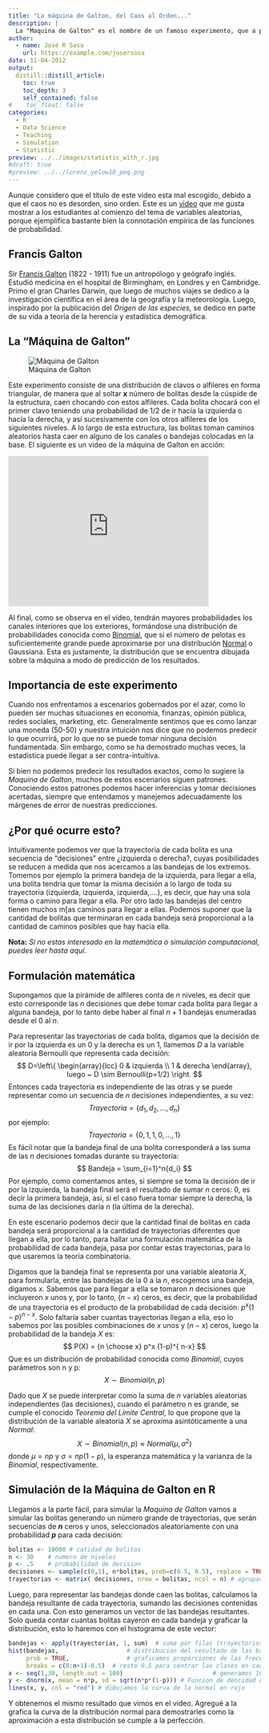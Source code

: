 ```yaml
---
title: "La máquina de Galton, del Caos al Orden..."
description: |
  La "Maquina de Galton" es el nombre de un famoso experimento, que a pesar de estar completamente gobernado por el azar, muestra claramente como se presenta siempre la misma tendencia o distribución de los resultados. 
author:
  - name: José R Sosa
    url: https://example.com/josersosa
date: 11-04-2012
output:
  distill::distill_article:
    toc: true
    toc_depth: 3
    self_contained: false
#    toc_float: false
categories:
  - R
  - Data Science
  - Teaching
  - Simulation
  - Statistic
preview: ../../images/statistic_with_r.jpg
#draft: true
#preview: ../../lorenz_yelow10_peq.png
---
```



Aunque considero que el título de este video esta mal escogido, debido a que el caos no es desorden, sino orden. Este es un [video](http://www.youtube.com/watch?v=9xUBhhM4vbM) que me gusta mostrar a los estudiantes al comienzo del tema de variables aleatorias, porque ejemplifica bastante bien la connotación empírica de las funciones de probabilidad.

## Francis Galton

Sir [Francis Galton](http://es.wikipedia.org/wiki/Francis_Galton) (1822 - 1911) fue un antropólogo y geógrafo inglés. Estudió medicina en el hospital de Birmingham, en Londres y en Cambridge. Primo el gran Charles Darwin, que luego de muchos viajes se dedico a la investigación científica en el área de la geografía y la meteorología. Luego, inspirado por la publicación del *Origen de las especies*, se dedico en parte de su vida a teoría de la herencia y estadística demográfica.

## La "Máquina de Galton"

![Máquina de Galton](../../images/glaton_machine.png)

Este experimento consiste de una distribución de clavos o alfileres en forma triangular, de manera que al soltar **x** número de bolitas desde la cúspide de la estructura, caen chocando con estos alfileres. Cada bolita chocará con el primer clavo teniendo una probabilidad de 1/2 de ir hacía la izquierda o hacía la derecha, y así sucesivamente con los otros alfileres de los siguientes niveles. A lo largo de esta estructura, las bolitas toman caminos aleatorios hasta caer en alguno de los canales o bandejas colocadas en la base. El siguiente es un video de la máquina de Galton en acción:

<iframe src="http://www.youtube.com/embed/9xUBhhM4vbM?rel=0&amp;fs=1&amp;wmode=transparent" width="400" height="300" frameborder="0" allowfullscreen title="From Chaos to Order"></iframe>

Al final, como se observa en el video, tendrán mayores probabilidades los canales interiores que los exteriores, formándose una distribución de probabilidades conocida como [Binomial](http://es.wikipedia.org/wiki/Distribución_binomial), que si el número de pelotas es suficientemente grande puede aproximarse por una distribución [Normal](http://es.wikipedia.org/wiki/Distribución_normal) o Gaussiana. Esta es justamente, la distribución que se encuentra dibujada sobre la máquina a modo de predicción de los resultados.

## Importancia de este experimento

Cuando nos enfrentamos a escenarios gobernados por el azar, como lo pueden ser muchas situaciones en economía, finanzas, opinión pública, redes sociales, marketing, etc. Generalmente sentimos que es como lanzar una moneda (50-50) y nuestra intuición nos dice que no podemos predecir lo que ocurrirá, por lo que no se puede tomar ninguna decisión fundamentada. Sin embargo, como se ha demostrado muchas veces, la estadística puede llegar a ser contra-intuitiva. 

Si bien no podemos predecir los resultados exactos, como lo sugiere la *Maquina de Galton*, muchos de estos escenarios siguen patrones. Conociendo estos patrones podemos hacer inferencias y tomar decisiones acertadas,  siempre que entendamos y manejemos adecuadamente los márgenes de error de nuestras predicciones.

## ¿Por qué ocurre esto?

Intuitivamente podemos ver que la trayectoria de cada bolita es una secuencia de "decisiones" entre ¿izquierda o derecha?, cuyas posibilidades se reducen a medida que nos acercamos a las bandejas de los extremos.  Tomemos por ejemplo la primera bandeja de la izquierda, para llegar a ella, una bolita tendría que tomar la misma decisión a lo largo de toda su trayectoria (izquierda, izquierda, izquierda,....), es decir, que hay una sola forma o camino para llegar a ella. Por otro lado las bandejas del centro tienen muchos m[as caminos para llegar a ellas. Podemos suponer que la cantidad de bolitas que terminaran en cada bandeja será proporcional a la cantidad de caminos posibles que hay hacia ella.

**Nota:** *Si no estas interesado en la matemática o simulación computacional, puedes leer hasta aquí.*

## Formulación matemática

Supongamos que la pirámide de alfileres conta de $n$ niveles, es decir que esto corresponde las $n$ decisiones que debe tomar cada bolita para llegar a alguna bandeja, por lo tanto debe haber al final $n+1$ bandejas enumeradas desde el $0$ al $n$. 

Para representar las trayectorias de cada bolita, digamos que la decisión de ir por la izquierda es un 0 y la derecha es un 1, llamemos $D$ a la variable aleatoria Bernoulli que representa cada decisión:
$$
D=\left\{ \begin{array}{lcc}
             0 &   izquierda
             \\ 1 &  derecha
             \end{array}, luego ~ D \sim Bernoulli(p=1/2) 
   \right.
$$
Entonces cada trayectoria es independiente de las otras y se puede representar como un secuencia de $n$ decisiones independientes, a su vez:
$$
Trayectoria =\left\{d_1, d_2,...,d_n\right\}
$$
por ejemplo:
$$
Trayectoria =\left\{0, 1, 1, 0,...,1\right\}
$$
Es fácil notar que la bandeja final de una bolita corresponderá a las suma de las $n$ decisiones tomadas durante su trayectoria:
$$
Bandeja = \sum_{i=1}^n{d_i}
$$
Por ejemplo, como comentamos antes, si siempre se toma la decisión de ir por la izquierda, la bandeja final será el resultado de sumar $n$ ceros: 0, es decir la primera bandeja, así, si el caso fuera tomar siempre la derecha, la suma de las decisiones daría $n$ (la última de la derecha).

En este escenario podemos decir que la cantidad final de bolitas en cada bandeja será proporcional a la cantidad de trayectorias diferentes que llegan a ella, por lo tanto, para hallar una formulación matemática de la probabilidad de cada bandeja, pasa por contar estas trayectorias, para lo que usaremos la teoría combinatoria. 

Digamos que la bandeja final se representa por una variable aleatoria  $X$, para formularla, entre las bandejas de la $0$ a la $n$, escogemos una bandeja, digamos $x$. Sabemos que para llegar a ella se tomaron $n$ decisiones que incluyeron $x$ unos y, por lo tanto, $(n-x)$ ceros, es decir, que la probabilidad de una trayectoria es el producto de la probabilidad de cada decisión: $p^x (1-p)^{n-x}$. Solo faltaría saber cuantas trayectorias llegan a ella, eso lo sabemos por las posibles combinaciones de $x$ unos y $(n-x)$ ceros, luego la probabilidad de la bandeja $X$ es: 
$$
P(X)   = {n \choose x} p^x (1-p)^{ n-x}
$$
Que es un distribución de probabilidad conocida como *Binomial*, cuyos parámetros son n y p:
$$
X \sim Binomial(n, p)
$$

Dado que $X$ se puede interpretar como la suma de *n* variables aleatorias independientes (las decisiones), cuando el parámetro n es grande, se cumple el conocido *Teorema del Límite Central*, lo que propone que la distribución de la variable aleatoria $X$ se aproxima asintóticamente a una *Normal*:
$$
X \sim Binomial(n, p) \approx Normal(\mu, \sigma^2)
$$
donde $\mu=np$ y $\sigma=np(1-p)$, la esperanza matemática y la varianza de la *Binomial*, respectivamente.

## Simulación de la Máquina de Galton en R

Llegamos a la parte fácil, para simular la *Maquina de Galton* vamos a simular las bolitas generando un número grande de trayectorias, que serán secuencias de ***n*** ceros y unos, seleccionados aleatoriamente con una probabilidad ***p*** para cada decisión:

```r
bolitas <- 10000 # catidad de bolitas
n <- 30    # numero de niveles
p <- .5    # probabilidad de decision
decisiones <- sample(c(0,1), n*bolitas, prob=c(0.5, 0.5), replace = TRUE) # todas las decisiones
trayectorias <- matrix( decisiones, nrow = bolitas, ncol = n) # agrupadas en trayectorias
```

Luego, para representar las bandejas donde caen las bolitas, calculamos la bandeja resultante de cada trayectoria, sumando las decisiones contenidas en cada una. Con esto generamos un vector de las bandejas resultantes. Solo queda contar cuantas bolitas cayeron en cada bandeja y graficar la distribución, esto lo haremos con el histograma de este vector:

```r
bandejas <- apply(trayectorias, 1, sum)  # suma por filas (trayectorias)
hist(bandejas, 			         # distribucion del resultado de las bandejas
     prob = TRUE, 			     # graficamos proporciones de las frecuencias
     breaks = c(0:n+1)-0.5)  # resto 0.5 para centrar las clases en cada bandeja
x <- seq(1,30, length.out = 100)				         # generamos 100 puntos en el rango
y <- dnorm(x, mean = n*p, sd = sqrt(n*p*(1-p))) # Funcion de dencidad de la normal 
lines(x, y, col = "red") # dibujamos la curva de la normal en rojo
```

Y obtenemos el mismo resultado que vimos en el video. Agregué a la grafica la curva de la distribución normal para demostrarles como la aproximación a esta distribución se cumple a la perfección.